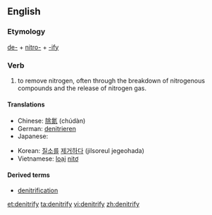 ==English==

===Etymology===

[[de-]] + [[nitro-]] + [[-ify]]

===Verb===
{{en-verb|denitrif|i|ed}}

# {{context|transitive|chemistry|lang=en}} to remove nitrogen, often through the breakdown of nitrogenous compounds and the release of nitrogen gas.

====Translations====
{{trans-top|to remove nitrogen}}
* Chinese: [[除氮]] (chúdàn)
* German: [[denitrieren]]
* Japanese: {{t|ja|脱窒する|tr=datchitsu suru|sc=Jpan}}
{{trans-mid}}
* Korean: [[질소]][[를]] [[제거하다]] (jilsoreul jegeohada)
* Vietnamese: [[loại]] [[nitơ]]
{{trans-bottom}}

====Derived terms====
* [[denitrification]]

[[et:denitrify]]
[[ta:denitrify]]
[[vi:denitrify]]
[[zh:denitrify]]